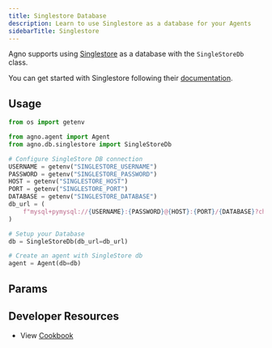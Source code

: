 ```yaml
---
title: Singlestore Database
description: Learn to use Singlestore as a database for your Agents
sidebarTitle: Singlestore
---
```


Agno supports using [Singlestore](https://www.singlestore.com/) as a database with the `SingleStoreDb` class.

You can get started with Singlestore following their [documentation](https://docs.singlestore.com/db/v9.0/introduction/).

## Usage

```python singlestore_for_agent.py
from os import getenv

from agno.agent import Agent
from agno.db.singlestore import SingleStoreDb

# Configure SingleStore DB connection
USERNAME = getenv("SINGLESTORE_USERNAME")
PASSWORD = getenv("SINGLESTORE_PASSWORD")
HOST = getenv("SINGLESTORE_HOST")
PORT = getenv("SINGLESTORE_PORT")
DATABASE = getenv("SINGLESTORE_DATABASE")
db_url = (
    f"mysql+pymysql://{USERNAME}:{PASSWORD}@{HOST}:{PORT}/{DATABASE}?charset=utf8mb4"
)

# Setup your Database
db = SingleStoreDb(db_url=db_url)

# Create an agent with SingleStore db
agent = Agent(db=db)
```

## Params

<Snippet file="db-singlestore-params.mdx" />

## Developer Resources

- View [Cookbook](https://github.com/agno-agi/agno/blob/main/cookbook/db/singlestore/singlestore_for_agent.py)
